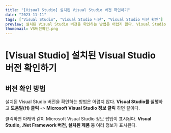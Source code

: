 ```yaml
---
title: "[Visual Studio] 설치된 Visual Studio 버전 확인하기"
date: "2023-11-11"
tags: ["Visual Studio", "Visual Studio 버전", "Visual Studio 버전 확인"]
preview: 설치된 Visual Studio 버전을 확인하는 방법은 어렵지 않다. Visual Studio를 실행하고 도움말(H) 클릭 -> Microsoft Visual Studio 정보 클릭 하면 끝이다. 클릭하면 아래와 같이 Microsoft Visual Studio 정보 팝업이 표시된다. Visual Studio, .Net Framework 버전, 설치된 제품 등 여러 정보가 표시된다.
thumbnail: VS버전확인.png
---
```


# [Visual Studio] 설치된 Visual Studio 버전 확인하기

## 버전 확인 방법

설치된 Visual Studio 버전을 확인하는 방법은 어렵지 않다. **Visual Studio를 실행**하고 **도움말(H) 클릭** -> **Microsoft Visual Studio 정보 클릭** 하면 끝이다.

<PostImage
  src="https://raw.githubusercontent.com/Codiving/blog-posts/main/Images/공유/VS버전확인_1.png"
  alt="이미지1"
/>

클릭하면 아래와 같이 Microsoft Visual Studio 정보 팝업이 표시된다. **Visual Studio, .Net Framework 버전, 설치된 제품 등** 여러 정보가 표시된다.

<PostImage
  src="https://raw.githubusercontent.com/Codiving/blog-posts/main/Images/공유/VS버전확인_2.png"
  alt="이미지2"
/>
